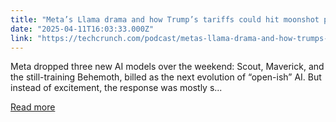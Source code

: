 ```yaml
---
title: "Meta’s Llama drama and how Trump’s tariffs could hit moonshot projects"
date: "2025-04-11T16:03:33.000Z"
link: "https://techcrunch.com/podcast/metas-llama-drama-and-how-trumps-tariffs-could-hit-moonshot-projects/"
---
```


Meta dropped three new AI models over the weekend: Scout, Maverick, and the still-training Behemoth, billed as the next evolution of “open-ish” AI. But instead of excitement, the response was mostly s...

[Read more](https://techcrunch.com/podcast/metas-llama-drama-and-how-trumps-tariffs-could-hit-moonshot-projects/)
